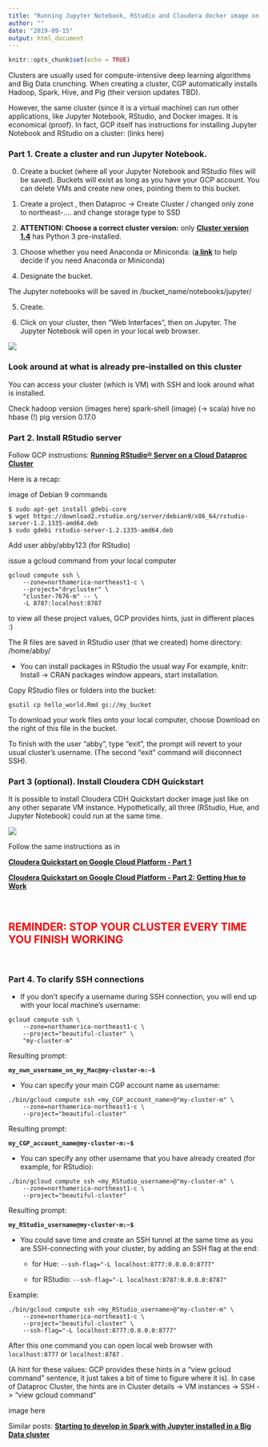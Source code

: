 ```yaml
---
title: "Running Jupyter Notebook, RStudio and Cloudera docker image on CGP cluster"
author: ""
date: "2019-09-15"
output: html_document
---
```


<link rel="stylesheet" href="styles.css" type="text/css">

```r
knitr::opts_chunk$set(echo = TRUE)
```


Clusters are usually used for compute-intensive deep learning algorithms and Big Data crunching. When creating a cluster, CGP automatically installs Hadoop, Spark, Hive, and Pig (their version updates TBD). 

However, the same cluster (since it is a virtual machine) can run other applications, like Jupyter Notebook, RStudio, and Docker images. It is economical (proof). In fact, GCP itself has instructions for installing Jupyter Notebook and RStudio on a cluster: (links here)


### Part 1. Create a cluster and run Jupyter Notebook. 

0. Create a bucket (where all your Jupyter Notebook and RStudio files will be saved). Buckets will exist as long as you have your GCP account. You can delete VMs and create new ones, pointing them to this bucket.

1. Create a project , then Dataproc -> Create Cluster / changed only zone to northeast-.... and change storage type to SSD

2. **ATTENTION: Choose a correct cluster version:** only  __[Cluster version 1.4](https://cloud.google.com/dataproc/docs/tutorials/python-configuration#image_version_14)__ has Python 3 pre-installed.

3. Choose whether you need Anaconda or Miniconda: 
  (__[a link](http://deeplearning.lipingyang.org/2018/12/23/anaconda-vs-miniconda-vs-virtualenv/)__ to help decide if you need Anaconda or Miniconda) 

4. Designate the bucket. 

The Jupyter notebooks will be saved in /bucket_name/notebooks/jupyter/

5. Create. 

6. Click on your cluster, then "Web Interfaces", then on Jupyter. The Jupyter Notebook will open in your local web browser.

<img src="./assets/Jupyter_link.png" style="max-width:35%;">

### Look around at what is already pre-installed on this cluster

You can access your cluster (which is VM) with SSH and look around what is installed.

Check hadoop version
(images here)
spark-shell (image) (-> scala)
hive 
no hbase (!)
pig version 0.17.0




### Part 2. Install RStudio server

Follow GCP instrustions: __[Running RStudio® Server on a Cloud Dataproc Cluster](https://cloud.google.com/solutions/running-rstudio-server-on-a-cloud-dataproc-cluster?authuser=1)__

Here is a recap:

image of Debian 9 commands
```
$ sudo apt-get install gdebi-core
$ wget https://download2.rstudio.org/server/debian9/x86_64/rstudio-server-1.2.1335-amd64.deb
$ sudo gdebi rstudio-server-1.2.1335-amd64.deb
```

Add user abby/abby123  (for RStudio)

issue a gcloud command from your local computer 

```
gcloud compute ssh \
    --zone=northamerica-northeast1-c \
    --project="drycluster" \
    "cluster-7676-m" -- \
    -L 8787:localhost:8787
```

to view all these project values, GCP provides hints, just in different places :)


The R files are saved in RStudio user (that we created) home directory: /home/abby/

- You can install packages in RStudio the usual way
For example, knitr: Install -> CRAN packages window appears, start installation.

Copy  RStudio files or folders into the bucket:

```
gsutil cp hello_world.Rmd gs://my_bucket
```
To download your work files onto your local computer, choose Download on the right of this file in the bucket.

To finish with the user "abby", type "exit", the prompt will revert to your usual cluster's username. (The second "exit" command will disconnect SSH).

### Part 3 (optional). Install Cloudera CDH Quickstart 

It is possible to install Cloudera CDH Quickstart docker image just like on any other separate VM instance. Hypothetically, all three (RStudio, Hue, and Jupyter Notebook) could run at the same time.

<img src="./assets/running_all_three.png" style="max-width:50%;">

Follow the same instructions as in

__[Cloudera Quickstart on Google Cloud Platform - Part 1](2019-09-05-ClouderaOnGCP.html)__

__[Cloudera Quickstart on Google Cloud Platform - Part 2: Getting Hue to Work](2019-09-05-ClouderaOnGCP-2.html)__

<br>

## <span style="color:red">REMINDER: STOP YOUR CLUSTER EVERY TIME YOU FINISH WORKING</span>

<br>

### Part 4. To clarify SSH connections

- If you don't specify a username during SSH connection, you will end up with your local machine's username:

```
gcloud compute ssh \
    --zone=northamerica-northeast1-c \
    --project="beautiful-cluster" \
    "my-cluster-m"
```
Resulting prompt:

**`my_own_username_on_my_Mac@my-cluster-m:~$`**


- You can specify your main CGP account name as username:

```
./bin/gcloud compute ssh <my_CGP_account_name>@"my-cluster-m" \
    --zone=northamerica-northeast1-c \
    --project="beautiful-cluster"
```
Resulting prompt:

**`my_CGP_account_name@my-cluster-m:~$`**


- You can specify any other username that you have already created (for example, for RStudio):

```
./bin/gcloud compute ssh <my_RStudio_username>@"my-cluster-m" \
    --zone=northamerica-northeast1-c \
    --project="beautiful-cluster"
```
Resulting prompt:

**`my_RStudio_username@my-cluster-m:~$`**

- You could save time and create an SSH tunnel at the same time as you are SSH-connecting with your cluster, by adding an SSH flag at the end:
  - for Hue:
      `--ssh-flag="-L localhost:8777:0.0.0.0:8777"`
      
  - for RStudio:
      `--ssh-flag="-L localhost:8787:0.0.0.0:8787"`
  
Example:

```
./bin/gcloud compute ssh <my_RStudio_username>@"my-cluster-m" \
    --zone=northamerica-northeast1-c \
    --project="beautiful-cluster" \
    --ssh-flag="-L localhost:8777:0.0.0.0:8777"
```

After this one command you can open local web browser with `localhost:8777` or `localhost:8787` .


(A hint for these values: GCP provides these hints in a "view gcloud command" sentence, it just takes a bit of time to figure where it is). In case of Dataproc Cluster, the hints are in Cluster details -> VM instances -> SSH -> "view gcloud command"

image here





Similar posts:
__[Starting to develop in Spark with Jupyter installed in a Big Data cluster](https://towardsdatascience.com/starting-to-develop-in-pyspark-with-jupyter-installed-in-a-big-data-cluster-8a84e4db27e4)__